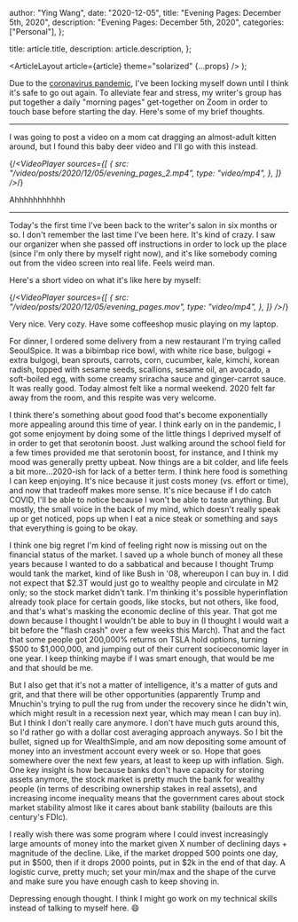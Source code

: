 
  author: "Ying Wang",
  date: "2020-12-05",
  title: "Evening Pages: December 5th, 2020",
  description: "Evening Pages: December 5th, 2020",
  categories: ["Personal"],
};

  title: article.title,
  description: article.description,
};

  <ArticleLayout article={article} theme="solarized" {...props} />
);

Due to the [coronavirus
pandemic](https://en.wikipedia.org/wiki/2019-20_coronavirus_pandemic), I've been
locking myself down until I think it's safe to go out again. To alleviate fear
and stress, my writer's group has put together a daily "morning pages"
get-together on Zoom in order to touch base before starting the day. Here's some
of my brief thoughts.

---

I was going to post a video on a mom cat dragging an almost-adult kitten around,
but I found this baby deer video and I'll go with this instead.

{/_<VideoPlayer
sources={[
{
src: "/video/posts/2020/12/05/evening_pages_2.mp4",
type: "video/mp4",
},
]}
/>_/}

Ahhhhhhhhhhh

---

Today's the first time I've been back to the writer's salon in six months or so.
I don't remember the last time I've been here. It's kind of crazy. I saw our
organizer when she passed off instructions in order to lock up the place (since
I'm only there by myself right now), and it's like somebody coming out from the
video screen into real life. Feels weird man.

Here's a short video on what it's like here by myself:

{/_<VideoPlayer
sources={[
{
src: "/video/posts/2020/12/05/evening_pages.mov",
type: "video/mp4",
},
]}
/>_/}

Very nice. Very cozy. Have some coffeeshop music playing on my laptop.

For dinner, I ordered some delivery from a new restaurant I'm trying called
SeoulSpice. It was a bibimbap rice bowl, with white rice base, bulgogi + extra
bulgogi, bean sprouts, carrots, corn, cucumber, kale, kimchi, korean radish,
topped with sesame seeds, scallions, sesame oil, an avocado, a soft-boiled egg,
with some creamy sriracha sauce and ginger-carrot sauce. It was really good.
Today almost felt like a normal weekend. 2020 felt far away from the room, and
this respite was very welcome.

I think there's something about good food that's become exponentially more
appealing around this time of year. I think early on in the pandemic, I got some
enjoyment by doing some of the little things I deprived myself of in order to
get that serotonin boost. Just walking around the school field for a few times
provided me that serotonin boost, for instance, and I think my mood was
generally pretty upbeat. Now things are a bit colder, and life feels a bit
more...2020-ish for lack of a better term. I think here food is something I can
keep enjoying. It's nice because it just costs money (vs. effort or time), and
now that tradeoff makes more sense. It's nice because if I do catch COVID, I'll
be able to notice because I won't be able to taste anything. But mostly, the
small voice in the back of my mind, which doesn't really speak up or get
noticed, pops up when I eat a nice steak or something and says that everything
is going to be okay.

I think one big regret I'm kind of feeling right now is missing out on the
financial status of the market. I saved up a whole bunch of money all these
years because I wanted to do a sabbatical and because I thought Trump would tank
the market, kind of like Bush in '08, whereupon I can buy in. I did not expect
that $2.3T would just go to wealthy people and circulate in M2 only; so the
stock market didn't tank. I'm thinking it's possible hyperinflation already took
place for certain goods, like stocks, but not others, like food, and that's
what's masking the economic decline of this year. That got me down because I
thought I wouldn't be able to buy in (I thought I would wait a bit before the
"flash crash" over a few weeks this March). That and the fact that some people
got 200,000% returns on TSLA hold options, turning $500 to $1,000,000, and
jumping out of their current socioeconomic layer in one year. I keep thinking
maybe if I was smart enough, that would be me and that should be me.

But I also get that it's not a matter of intelligence, it's a matter of guts and
grit, and that there will be other opportunities (apparently Trump and Mnuchin's
trying to pull the rug from under the recovery since he didn't win, which might
result in a recession next year, which may mean I can buy in). But I think I
don't really care anymore. I don't have much guts around this, so I'd rather go
with a dollar cost averaging approach anyways. So I bit the bullet, signed up
for WealthSimple, and am now depositing some amount of money into an investment
account every week or so. Hope that goes somewhere over the next few years, at
least to keep up with inflation. Sigh. One key insight is how because banks
don't have capacity for storing assets anymore, the stock market is pretty much
the bank for wealthy people (in terms of describing ownership stakes in real
assets), and increasing income inequality means that the government cares about
stock market stability almost like it cares about bank stability (bailouts are
this century's FDIc).

I really wish there was some program where I could invest increasingly large
amounts of money into the market given X number of declining days + magnitude of
the decline. Like, if the market dropped 500 points one day, put in $500, then
if it drops 2000 points, put in $2k in the end of that day. A logistic curve,
pretty much; set your min/max and the shape of the curve and make sure you have
enough cash to keep shoving in.

Depressing enough thought. I think I might go work on my technical skills
instead of talking to myself here. :smile:
